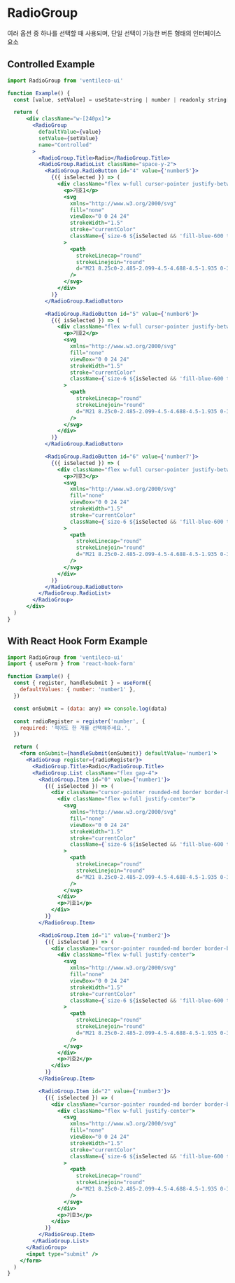 
<Meta title="COMPONENTS/Radio" />

# RadioGroup

여러 옵션 중 하나를 선택할 때 사용되며, 단일 선택이 가능한 버튼 형태의 인터페이스 요소

## Controlled Example

```jsx
import RadioGroup from 'ventileco-ui'

function Example() {
  const [value, setValue] = useState<string | number | readonly string[] | undefined>()

  return (
      <div className="w-[240px]">
        <RadioGroup
          defaultValue={value}
          setValue={setValue}
          name="Controlled"
        >
          <RadioGroup.Title>Radio</RadioGroup.Title>
          <RadioGroup.RadioList className="space-y-2">
            <RadioGroup.RadioButton id="4" value={'number5'}>
              {({ isSelected }) => (
                <div className="flex w-full cursor-pointer justify-between rounded-md border border-black px-4 py-3">
                  <p>기호1</p>
                  <svg
                    xmlns="http://www.w3.org/2000/svg"
                    fill="none"
                    viewBox="0 0 24 24"
                    strokeWidth="1.5"
                    stroke="currentColor"
                    className={`size-6 ${isSelected && 'fill-blue-600 text-blue-600'}`}
                  >
                    <path
                      strokeLinecap="round"
                      strokeLinejoin="round"
                      d="M21 8.25c0-2.485-2.099-4.5-4.688-4.5-1.935 0-3.597 1.126-4.312 2.733-.715-1.607-2.377-2.733-4.313-2.733C5.1 3.75 3 5.765 3 8.25c0 7.22 9 12 9 12s9-4.78 9-12Z"
                    />
                  </svg>
                </div>
              )}
            </RadioGroup.RadioButton>

            <RadioGroup.RadioButton id="5" value={'number6'}>
              {({ isSelected }) => (
                <div className="flex w-full cursor-pointer justify-between rounded-md border border-black px-4 py-3">
                  <p>기호2</p>
                  <svg
                    xmlns="http://www.w3.org/2000/svg"
                    fill="none"
                    viewBox="0 0 24 24"
                    strokeWidth="1.5"
                    stroke="currentColor"
                    className={`size-6 ${isSelected && 'fill-blue-600 text-blue-600'}`}
                  >
                    <path
                      strokeLinecap="round"
                      strokeLinejoin="round"
                      d="M21 8.25c0-2.485-2.099-4.5-4.688-4.5-1.935 0-3.597 1.126-4.312 2.733-.715-1.607-2.377-2.733-4.313-2.733C5.1 3.75 3 5.765 3 8.25c0 7.22 9 12 9 12s9-4.78 9-12Z"
                    />
                  </svg>
                </div>
              )}
            </RadioGroup.RadioButton>

            <RadioGroup.RadioButton id="6" value={'number7'}>
              {({ isSelected }) => (
                <div className="flex w-full cursor-pointer justify-between rounded-md border border-black px-4 py-3">
                  <p>기호3</p>
                  <svg
                    xmlns="http://www.w3.org/2000/svg"
                    fill="none"
                    viewBox="0 0 24 24"
                    strokeWidth="1.5"
                    stroke="currentColor"
                    className={`size-6 ${isSelected && 'fill-blue-600 text-blue-600'}`}
                  >
                    <path
                      strokeLinecap="round"
                      strokeLinejoin="round"
                      d="M21 8.25c0-2.485-2.099-4.5-4.688-4.5-1.935 0-3.597 1.126-4.312 2.733-.715-1.607-2.377-2.733-4.313-2.733C5.1 3.75 3 5.765 3 8.25c0 7.22 9 12 9 12s9-4.78 9-12Z"
                    />
                  </svg>
                </div>
              )}
            </RadioGroup.RadioButton>
          </RadioGroup.RadioList>
        </RadioGroup>
      </div>
  )
}
```

## With React Hook Form Example

```jsx
import RadioGroup from 'ventileco-ui'
import { useForm } from 'react-hook-form'

function Example() {
  const { register, handleSubmit } = useForm({
    defaultValues: { number: 'number1' },
  })

  const onSubmit = (data: any) => console.log(data)

  const radioRegister = register('number', {
    required: '적어도 한 개를 선택해주세요.',
  })

  return (
    <form onSubmit={handleSubmit(onSubmit)} defaultValue='number1'>
      <RadioGroup register={radioRegister}>
        <RadioGroup.Title>Radio</RadioGroup.Title>
        <RadioGroup.List className="flex gap-4">
          <RadioGroup.Item id="0" value={'number1'}>
            {({ isSelected }) => (
              <div className="cursor-pointer rounded-md border border-black px-3 py-2">
                <div className="flex w-full justify-center">
                  <svg
                    xmlns="http://www.w3.org/2000/svg"
                    fill="none"
                    viewBox="0 0 24 24"
                    strokeWidth="1.5"
                    stroke="currentColor"
                    className={`size-6 ${isSelected && 'fill-blue-600 text-blue-600'}`}
                  >
                    <path
                      strokeLinecap="round"
                      strokeLinejoin="round"
                      d="M21 8.25c0-2.485-2.099-4.5-4.688-4.5-1.935 0-3.597 1.126-4.312 2.733-.715-1.607-2.377-2.733-4.313-2.733C5.1 3.75 3 5.765 3 8.25c0 7.22 9 12 9 12s9-4.78 9-12Z"
                    />
                  </svg>
                </div>
                <p>기호1</p>
              </div>
            )}
          </RadioGroup.Item>

          <RadioGroup.Item id="1" value={'number2'}>
            {({ isSelected }) => (
              <div className="cursor-pointer rounded-md border border-black px-3 py-2">
                <div className="flex w-full justify-center">
                  <svg
                    xmlns="http://www.w3.org/2000/svg"
                    fill="none"
                    viewBox="0 0 24 24"
                    strokeWidth="1.5"
                    stroke="currentColor"
                    className={`size-6 ${isSelected && 'fill-blue-600 text-blue-600'}`}
                  >
                    <path
                      strokeLinecap="round"
                      strokeLinejoin="round"
                      d="M21 8.25c0-2.485-2.099-4.5-4.688-4.5-1.935 0-3.597 1.126-4.312 2.733-.715-1.607-2.377-2.733-4.313-2.733C5.1 3.75 3 5.765 3 8.25c0 7.22 9 12 9 12s9-4.78 9-12Z"
                    />
                  </svg>
                </div>
                <p>기호2</p>
              </div>
            )}
          </RadioGroup.Item>

          <RadioGroup.Item id="2" value={'number3'}>
            {({ isSelected }) => (
              <div className="cursor-pointer rounded-md border border-black px-3 py-2">
                <div className="flex w-full justify-center">
                  <svg
                    xmlns="http://www.w3.org/2000/svg"
                    fill="none"
                    viewBox="0 0 24 24"
                    strokeWidth="1.5"
                    stroke="currentColor"
                    className={`size-6 ${isSelected && 'fill-blue-600 text-blue-600'}`}
                  >
                    <path
                      strokeLinecap="round"
                      strokeLinejoin="round"
                      d="M21 8.25c0-2.485-2.099-4.5-4.688-4.5-1.935 0-3.597 1.126-4.312 2.733-.715-1.607-2.377-2.733-4.313-2.733C5.1 3.75 3 5.765 3 8.25c0 7.22 9 12 9 12s9-4.78 9-12Z"
                    />
                  </svg>
                </div>
                <p>기호3</p>
              </div>
            )}
          </RadioGroup.Item>
        </RadioGroup.List>
      </RadioGroup>
      <input type="submit" />
    </form>
  )
}
```
